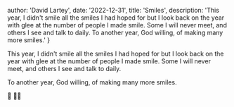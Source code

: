 
  author: 'David Lartey',
  date: '2022-12-31',
  title: 'Smiles',
  description:
    'This year, I didn\'t smile all the smiles I had hoped for but I look back on the year with glee at the number of people I made smile. Some I will never meet, and others I see and talk to daily. To another year, God willing, of making many more smiles.'
}


This year, I didn't smile all the smiles I had hoped for but I look back on the year with glee at the number of people I made smile. Some I will never meet, and others I see and talk to daily.

To another year, God willing, of making many more smiles.

🥂 🙏🏾 

